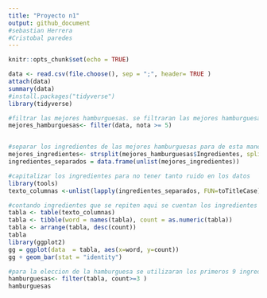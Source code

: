 ```yaml
---
title: "Proyecto n1"
output: github_document
#sebastian Herrera 
#Cristobal paredes
---
```


```r
knitr::opts_chunk$set(echo = TRUE)
```

```r

data <- read.csv(file.choose(), sep = ";", header= TRUE )
attach(data)
summary(data)
#install.packages("tidyverse")
library(tidyverse)

#filtrar las mejores hamburguesas. se filtraran las mejores hamburguesas para asi ver de primera cuales son las que tienen mejores calificaciones
mejores_hamburguesas<- filter(data, nota >= 5)


#separar los ingredientes de las mejores hamburguesas para de esta manera tener todos los ingredientes separados y poder ver cuales son los mejores
mejores_ingredientes<- strsplit(mejores_hamburguesas$Ingredientes, split=",") 
ingredientes_separados = data.frame(unlist(mejores_ingredientes))

#capitalizar los ingredientes para no tener tanto ruido en los datos
library(tools)
texto_columnas <-unlist(lapply(ingredientes_separados, FUN=toTitleCase))

#contando ingredientes que se repiten aqui se cuentan los ingredientes que mas se repiten para asi tener la frecuencia de estos
tabla <- table(texto_columnas)
tabla <- tibble(word = names(tabla), count = as.numeric(tabla))
tabla <- arrange(tabla, desc(count))
tabla
library(ggplot2)
gg = ggplot(data  = tabla, aes(x=word, y=count))
gg + geom_bar(stat = "identity")

#para la eleccion de la hamburguesa se utilizaran los primeros 9 ingredientes,pan de hamburguesa y hamburguesa ya que estas son por defecto las mas utilizadas en el mercado
hamburguesas<- filter(tabla, count>=3 )
hamburguesas

```
